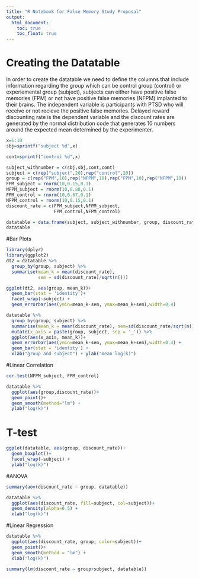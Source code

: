 ```yaml
---
title: "R Notebook for False Memory Study Proposal"
output:
  html_document:
    toc: true
    toc_float: true
---
```


# Creating the Datatable

In order to create the datatable we need to define the columns that include information regarding the group which can be control group (control) or experiemental group (subject), subjects can either have positive false memories (FPM) or not have positive false memories (NFPM) implanted to their brains. The independent variable is participants with PTSD who will receive or not recieve the positive false memories. Delayed reward discounting rate is the dependent variable and the discount rates are generated by the normal distribution code that generates 10 numbers around the expected mean determined by the experimenter. 


```r
x=1:10
sbj=sprintf("subject %d",x)

cont=sprintf("control %d",x)

subject_withnumber = c(sbj,sbj,cont,cont)
subject = c(rep("subject",20),rep("control",20))
group = c(rep("FPM",10),rep("NFPM",10),rep("FPM",10),rep("NFPM",10))
FPM_subject = rnorm(10,0.15,0.1)
NFPM_subject = rnorm(10,0.88,0.1)
FPM_control = rnorm(10,0.67,0.1)
NFPM_control = rnorm(10,0.15,0.1)
discount_rate = c(FPM_subject,NFPM_subject,
                  FPM_control,NFPM_control)

datatable = data.frame(subject, subject_withnumber, group, discount_rate)
datatable
```
#Bar Plots
```r
library(dplyr)
library(ggplot2)
dt2 = datatable %>%
  group_by(group, subject) %>%
  summarise(mean_k = mean(discount_rate),
            sem = sd(discount_rate)/sqrt(n()))

ggplot(dt2, aes(group, mean_k))+
  geom_bar(stat = 'identity')+
  facet_wrap(~subject) +
  geom_errorbar(aes(ymin=mean_k-sem, ymax=mean_k+sem),width=0.4)

datatable %>%
  group_by(group, subject) %>%
  summarise(mean_k = mean(discount_rate), sem=sd(discount_rate/sqrt(n()))) %>%
  mutate(x_axis = paste(group, subject, sep = '_')) %>%
  ggplot(aes(x_axis, mean_k))+
  geom_errorbar(aes(ymin=mean_k-sem, ymax=mean_k+sem),width=0.4) +
  geom_bar(stat = 'identity') +
  xlab("group and subject") + ylab("mean log(k)")
```

#Linear Correlation
```r
cor.test(NFPM_subject, FPM_control)
```

```r
datatable %>%
  ggplot(aes(group,discount_rate))+
  geom_point()+
  geom_smooth(method="lm") +
  ylab("log(k)")
```

# T-test
```r
ggplot(datatable, aes(group, discount_rate))+
  geom_boxplot()+
  facet_wrap(~subject) +
  ylab("log(k)")
```

#ANOVA
```r
summary(aov(discount_rate ~ group, datatable))
```
```r
datatable %>%
  ggplot(aes(discount_rate, fill=subject, col=subject))+
  geom_density(alpha=0.5) +
  xlab("log(k)")
```

#Linear Regression
```r
datatable %>%
  ggplot(aes(discount_rate, group, color=subject))+
  geom_point()+
  geom_smooth(method = "lm") +
  xlab("log(k)")
```
```r
summary(lm(discount_rate ~ group+subject, datatable))
```

